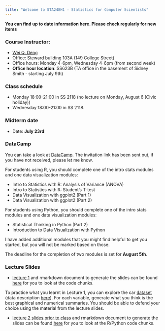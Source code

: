 ```yaml
---
title: "Welcome to STA248H1 - Statistics for Computer Scientists"
---
```



**You can find up to date information here. Please check regularly for new items**


### Course Instructor: 
+ [Wei Q. Deng](wei.deng@mail.utoronto.ca)
+ Office: Steward building 103A (149 College Street)
+ Office hours: Monday 4-6pm, Wednesday 4-6pm (from second week)
+ **Office hour location**: SS623B (TA office in the basement of Sidney Smith - starting July 9th)

### Class schedule
+ Monday 18:00-21:00 in SS 2118 (no lecture on Monday, August 6 (Civic holiday))
+ Wednesday 18:00-21:00 in SS 2118.

### Midterm date
+ Date: **July 23rd**


### DataCamp 

You can take a look at [DataCamp](https://www.datacamp.com). The invitation link has been sent out, if you have not received, please let me know. 


For students using R, you should complete one of the intro stats modules and one data visualization modules:

+ Intro to Statistics with R: Analysis of Variance (ANOVA)
+ Intro to Statistics with R: Student's T-test
+ Data Visualization with ggplot2 (Part 1)
+ Data Visualization with ggplot2 (Part 2)

For students using Python, you should complete one of the intro stats modules and one data visualization modules:

+ Statistical Thinking in Python (Part 2)
+ Introduction to Data Visualization with Python

I have added additional modules that you might find helpful to get you started, but you will not be marked based on those. 


The deadline for the completion of two modules is set for **August 5th**.

### Lecture Slides

- [lecture 1](https://weiakanedeng.github.io/STA248_UT2018Summer/lec1.pdf) and rmarkdown document to generate the slides can be found [here](https://weiakanedeng.github.io/STA248_UT2018Summer/lec1.Rmd) for you to look at the code chunks. 

To practice what you learnt in Lecture 1, you can explore the car [dataset](https://weiakanedeng.github.io/STA248_UT2018Summer/Cars93.csv) (data description [here](https://stat.ethz.ch/R-manual/R-devel/library/MASS/html/Cars93.html)). For each variable, generate what you think is the best graphical and numerical summaries. You should be able to defend your choice using the material from the lecture slides.


- [lecture 2 slides prior to class](https://weiakanedeng.github.io/STA248_UT2018Summer/Lecture2.pdf) and rmarkdown document to generate the slides can be found [here](https://weiakanedeng.github.io/STA248_UT2018Summer/Lecture2.Rmd) for you to look at the R/Python code chunks. 


